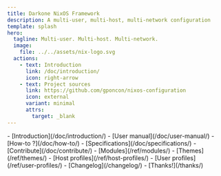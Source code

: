 ```yaml
---
title: Darkone NixOS Framework
description: A multi-user, multi-host, multi-network configuration
template: splash
hero:
  tagline: Multi-user. Multi-host. Multi-network.
  image:
    file: ../../assets/nix-logo.svg
  actions:
    - text: Introduction
      link: /doc/introduction/
      icon: right-arrow
    - text: Project sources
      link: https://github.com/gponcon/nixos-configuration
      icon: external
      variant: minimal
      attrs:
        target: _blank
---
```



<CardGrid stagger>
  <Card title="Documentation" icon="information">
    - [Introduction](/doc/introduction/)
    - [User manual](/doc/user-manual/)
    - [How-to ?](/doc/how-to/)
    - [Specifications](/doc/specifications/)
    - [Contribute](/doc/contribute/)
  </Card>
  <Card title="References" icon="open-book">
    - [Modules](/ref/modules/)
    - [Themes](/ref/themes/)
    - [Host profiles](/ref/host-profiles/)
    - [User profiles](/ref/user-profiles/)
  </Card>
  <Card title="Informations" icon="rocket">
    - [Changelog](/changelog/)
    - [Thanks!](/thanks/)
  </Card>
</CardGrid>
